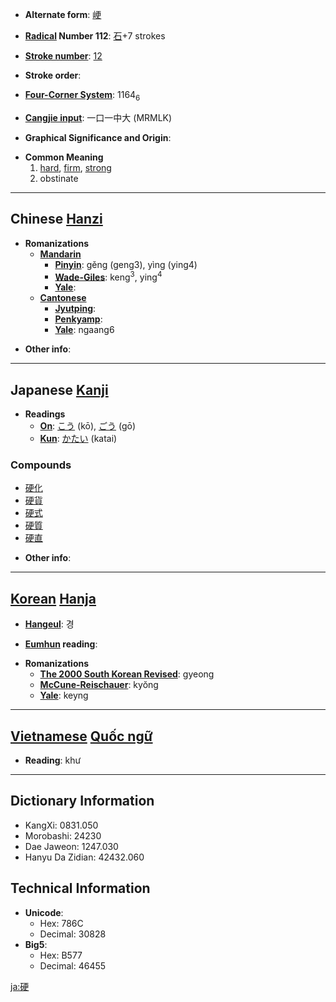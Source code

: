* '''Alternate form''': [[峺]]

* '''[[Wiktionary:Chinese radical index| Radical]] Number 112''': [[Wiktionary:Chinese radical index 石|石]]+7 strokes

* '''[[Wiktionary:Chinese total strokes index|Stroke number]]''': [[Wiktionary:Chinese total strokes index 12|12]]

* '''Stroke order''': 

* '''[[Wiktionary:Chinese four corner index|Four-Corner System]]''': 1164<sub>6</sub>

* '''[[Wiktionary:Chinese Cangjie index|Cangjie input]]''': 一口一中大 (MRMLK)

* '''Graphical Significance and Origin''': 

* '''Common Meaning'''
*# [[hard]], [[firm]], [[strong]]
*# obstinate

----

== Chinese [[Hanzi]] ==

* '''Romanizations'''
** '''[[Mandarin]]'''
*** '''[[Pinyin]]''': gěng (geng3), yìng (ying4)
*** '''[[Wade-Giles]]''': keng<sup>3</sup>, ying<sup>4</sup>
*** '''[[Yale]]''': 
** '''[[Cantonese]]'''
*** '''[[Jyutping]]''':
*** '''[[Penkyamp]]''': 
*** '''[[Yale]]''': ngaang6

* '''Other info''': 

----

== Japanese [[Kanji]] ==

* '''Readings'''
** '''[[On]]''': [[こう]] (kō), [[ごう]] (gō)
** '''[[Kun]]''': [[かたい]] (katai)

===Compounds===
*[[硬化]]
*[[硬貨]]
*[[硬式]]
*[[硬質]]
*[[硬直]]

* '''Other info''':  

----

== [[Korean]] [[Hanja]] ==

* '''[[Hangeul]]''': 경

* '''[[Eumhun]] reading''': 

* '''Romanizations'''
** '''[[The 2000 South Korean Revised Romanization|The 2000 South Korean Revised]]''': gyeong
** '''[[McCune-Reischauer]]''': kyŏng
** '''[[Yale]]''': keyng


----

== [[Vietnamese]] [[Quốc ngữ]] ==

* '''Reading''': khư

----

== Dictionary Information ==

* KangXi: 0831.050
* Morobashi: 24230
* Dae Jaweon: 1247.030
* Hanyu Da Zidian: 42432.060

== Technical Information ==

* '''Unicode''':
** Hex: 786C
** Decimal: 30828
* '''Big5''':
** Hex: B577
** Decimal: 46455
[[ja:硬]]